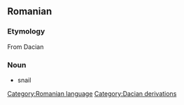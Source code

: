 == Romanian ==
=== Etymology ===
From Dacian
=== Noun ===
* snail

[[Category:Romanian language]]
[[Category:Dacian derivations]]